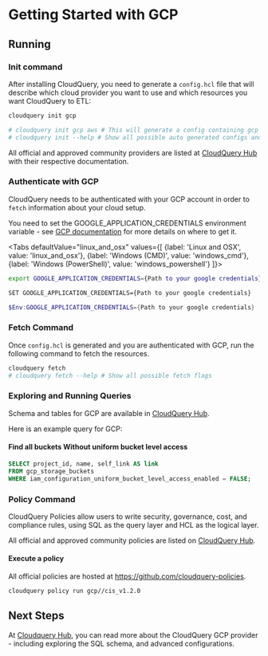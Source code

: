 
# Getting Started with GCP

<DownloadSection />

## Running

### Init command

After installing CloudQuery, you need to generate a `config.hcl` file that will describe which cloud provider you want to use and which resources you want CloudQuery to ETL:

```bash
cloudquery init gcp

# cloudquery init gcp aws # This will generate a config containing gcp and aws providers
# cloudquery init --help # Show all possible auto generated configs and flags
```

All official and approved community providers are listed at [CloudQuery Hub](https://hub.cloudquery.io) with their respective documentation.

<SpawnSection />

### Authenticate with GCP

CloudQuery needs to be authenticated with your GCP account in order to `fetch` information about your cloud setup.

<ReadonlyTip />

You need to set the GOOGLE_APPLICATION_CREDENTIALS environment variable - see [GCP documentation](https://cloud.google.com/docs/authentication/getting-started#command-line) for more details on where to get it.

<Tabs
  defaultValue="linux_and_osx"
  values={[
    {label: 'Linux and OSX', value: 'linux_and_osx'},
    {label: 'Windows (CMD)', value: 'windows_cmd'},
    {label: 'Windows (PowerShell)', value: 'windows_powershell'}
  ]}>

<TabItem value='linux_and_osx'>

```bash
export GOOGLE_APPLICATION_CREDENTIALS={Path to your google credentials}
```

</TabItem>

<TabItem value='windows_cmd'>

```bash
SET GOOGLE_APPLICATION_CREDENTIALS={Path to your google credentials}
```

</TabItem>

<TabItem value='windows_powershell'>

```powershell
$Env:GOOGLE_APPLICATION_CREDENTIALS={Path to your google credentials}
```

</TabItem>

</Tabs>

### Fetch Command

Once `config.hcl` is generated and you are authenticated with GCP, run the following command to fetch the resources.

```bash
cloudquery fetch
# cloudquery fetch --help # Show all possible fetch flags
```

### Exploring and Running Queries

<ExploreSection/>

Schema and tables for GCP are available in [CloudQuery Hub](https://hub.cloudquery.io/providers/cloudquery/gcp/latest/schema).

Here is an example query for GCP:

#### Find all buckets Without uniform bucket level access

```sql
SELECT project_id, name, self_link AS link
FROM gcp_storage_buckets
WHERE iam_configuration_uniform_bucket_level_access_enabled = FALSE;
```

### Policy Command

CloudQuery Policies allow users to write security, governance, cost, and compliance rules, 
using SQL as the query layer and HCL as the logical layer.

All official and approved community policies are listed on [CloudQuery Hub](https://hub.cloudquery.io/policies/cloudquery/gcp/latest).

#### Execute a policy

All official policies are hosted at https://github.com/cloudquery-policies.

```bash
cloudquery policy run gcp//cis_v1.2.0
```

## Next Steps

At [Cloudquery Hub](https://hub.cloudquery.io/providers/cloudquery/gcp/latest), you can read more about the CloudQuery GCP provider - including exploring the SQL schema, and advanced configurations.